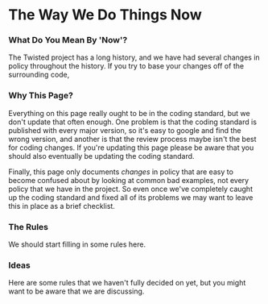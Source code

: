 = The Way We Do Things Now =

=== What Do You Mean By 'Now'? ===

The Twisted project has a long history, and we have had several changes in policy throughout the history.  If you try to base your changes off of the surrounding code, 

=== Why This Page? ===

Everything on this page really ought to be in the coding standard, but we don't update that often enough.  One problem is that the coding standard is published with every major version, so it's easy to google and find the wrong version, and another is that the review process maybe isn't the best for coding changes.  If you're updating this page please be aware that you should also eventually be updating the coding standard.

Finally, this page only documents ''changes'' in policy that are easy to become confused about by looking at common bad examples, not every policy that we have in the project.  So even once we've completely caught up the coding standard and fixed all of its problems we may want to leave this in place as a brief checklist.

=== The Rules ===

We should start filling in some rules here.

=== Ideas ===

Here are some rules that we haven't fully decided on yet, but you might want to be aware that we are discussing.